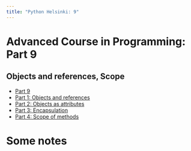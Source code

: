 ```yaml
---
title: "Python Helsinki: 9"
---
```


# Advanced Course in Programming: Part 9

## Objects and references, Scope

- [Part 9](https://programming-24.mooc.fi/part-9/){.external target='_blank'}
- [Part 1: Objects and references](https://programming-24.mooc.fi/part-9/1-objects-and-references){.external target='_blank'}
- [Part 2: Objects as attributes](https://programming-24.mooc.fi/part-9/2-objects-as-attributes){.external target='_blank'}
- [Part 3: Encapsulation](https://programming-24.mooc.fi/part-9/3-encapsulation){.external target='_blank'}
- [Part 4: Scope of methods](https://programming-24.mooc.fi/part-9/4-scope-of-methods){.external target='_blank'}


# Some notes

